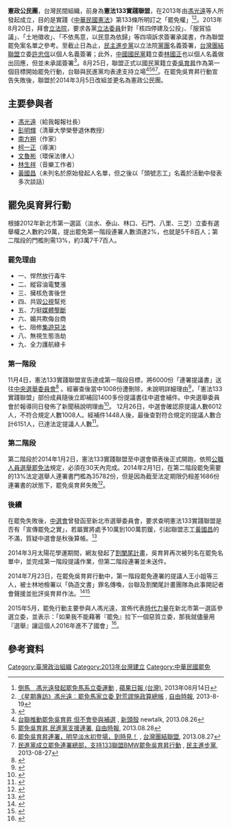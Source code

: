 '''憲政公民團'''，台灣民間組織，前身為'''憲法133實踐聯盟'''，在2013年由[[馮光遠|馮光遠]]等人所發起成立，目的是實踐《[[中華民國憲法|中華民國憲法]]》第133條所明訂之「罷免權」<ref>[http://www.appledaily.com.tw/realtimenews/article/new/20130814/242183/ 倒馬　馮光遠發起罷免馬系立委運動] {{Wayback|url=http://www.appledaily.com.tw/realtimenews/article/new/20130814/242183/ |date=20160412060829 }}, [[蘋果日報_(台灣)|蘋果日報 (台灣)]], 2013年08月14日</ref><ref>[http://www.libertytimes.com.tw/2013/new/aug/19/today-p3.htm?Slots=All 《星期專訪》馮光遠︰罷免馬家立委 對荒謬施政算總帳] {{webarchive|url=https://archive.is/20130819002732/http://www.libertytimes.com.tw/2013/new/aug/19/today-p3.htm?Slots=All |date=2013-08-19 }}, [[自由時報|自由時報]], 2013-8-19</ref>。2013年8月20日，拜會[[立法院|立法院]]，要求各黨[[立法委員|立法委員]]針對「核四停建及公投」、「服貿協議」、「土地徵收」、「不依馬意，以民意為依歸」等四項訴求簽署承諾書，作為聯盟罷免案名單之參考。至截止日為止，[[民主進步黨|民主進步黨]]以立法院[[黨團|黨團]]名義簽署，[[台灣團結聯盟|台灣團結聯盟]]立委[[許忠信|許忠信]]以個人名義簽署；此外，[[中國國民黨|中國國民黨]]籍立委[[林國正|林國正]]也以個人名義做出回應，但並未承諾簽署<ref>{{Cite web |url=http://news.ltn.com.tw/news/politics/paper/707563 |title=憲法133實踐聯盟 發動罷免「馬意立委」 反核四等承諾書 有藍委回覆 |access-date=2014-05-05 |archive-date=2016-08-26 |archive-url=https://web.archive.org/web/20160826040928/http://news.ltn.com.tw/news/politics/paper/707563 |dead-url=no }}</ref>。8月25日，聯盟正式以國民黨籍立委[[吳育昇|吳育昇]]作為第一個目標開始罷免行動，台聯與民進黨均表達支持立場<ref>[http://newtalk.tw/news/2013/08/26/39541.html 台聯推動罷免吳育昇 但不會參與補選] {{Wayback|url=http://newtalk.tw/news/2013/08/26/39541.html |date=20140505123406 }}, [[新頭殼|新頭殼]] newtalk, 2013.08.26</ref><ref>[http://www.libertytimes.com.tw/2013/new/aug/28/today-fo3.htm?Slots=All 罷免吳育昇 民進黨支援連署]{{dead link|date=2018年3月 |bot=InternetArchiveBot |fix-attempted=yes }}, [[自由時報|自由時報]], 2013.08.28</ref><ref>[http://www.tsu.org.tw/?post_type=news&p=5016 罷免吳育昇連署，明早淡水初登場，到時見！] {{Wayback|url=http://www.tsu.org.tw/?post_type=news&p=5016 |date=20190605093829 }}, [[台灣團結聯盟|台灣團結聯盟]], 2013.08.27</ref><ref>[http://www.dpp.org.tw/news_content.php?sn=6761 民進黨成立罷免連署總部，支持133聯盟BMW罷免吳育昇行動] {{Wayback|url=http://www.dpp.org.tw/news_content.php?sn=6761 |date=20140505113108 }}, [[民主進步黨|民主進步黨]], 2013-08-27</ref>。在罷免吳育昇行動宣告失敗後，聯盟於2014年3月5日改組並更名為憲政公民團。

==主要參與者==
*[[馮光遠|馮光遠]]（給我報報社長） 
*[[彭明輝_(工程學家)|彭明輝]]（清華大學榮譽退休教授）
*[[南方朔|南方朔]]（作家）
*[[柯一正|柯一正]]（導演）
*[[文魯彬|文魯彬]]（環保法律人）
*[[林生祥|林生祥]]（音樂工作者）
*[[黃國昌|黃國昌]]（未列名於原始發起人名單，但之後以「頭號志工」名義於活動中發表多次談話）

== 罷免吳育昇行動 ==
根據2012年新北市第一選區（淡水、泰山、林口、石門、八里、三芝）立委有選舉權之人數約29萬，提出罷免第一階段連署人數須達2%，也就是5千8百人；第二階段的門檻則需13%，約3萬7千7百人。
=== 罷免理由 ===
*一、悍然放行毒牛
*二、縱容油電雙漲
*三、擁核危害後世
*四、共毀[[公視|公視]]幫兇
*五、力挺[[反媒體壟斷運動|媒體壟斷]]
*六、媚共欺侮台商
*七、阻修[[集會遊行法|集遊惡法]]
*八、無視生態浩劫
*九、全力護航綠卡
=== 第一階段 ===
11月4日，憲法133實踐聯盟宣告達成第一階段目標，將6000份「連署提議書」送往[[中央選舉委員會|中央選舉委員會]]<ref>{{cite news |url=http://newtalk.tw/news/2013/11/04/41579.html |title=罷免藍委吳育昇 達成1階連署門檻 |author=王立柔 |publisher=[[新頭殼|新頭殼]] |date=2013-11-04 |language=zh-hant |accessdate=2014-05-05 |archive-date=2013-11-07 |archive-url=https://web.archive.org/web/20131107041507/http://newtalk.tw/news/2013/11/04/41579.html |dead-url=no }}</ref>
。經審查後當中1008份遭刪除，未說明詳細理由<ref>{{cite news |url=http://newtalk.tw/news/2013/12/02/42438.html |title=中選會砍千份罷免連署 遭批替吳育昇圍事 |author=王立柔 |publisher=[[新頭殼|新頭殼]] |date=2013-12-02 |accessdate=2013-12-02 |language=zh-hant |archive-date=2014-01-04 |archive-url=https://web.archive.org/web/20140104155638/http://newtalk.tw/news/2013/12/02/42438.html |dead-url=no }}</ref>，「憲法133實踐聯盟」部份成員隨後立即補回1400多份提議書往中選會補件。中央選舉委員會於報導同日發佈了新聞稿說明理由<ref>{{cite news |url=http://web.cec.gov.tw/files/15-1000-21397,c3367-1.php |title=中央選舉委員會說明有關提議罷免吳育昇案依法刪除不合規定之人數 |publisher=[[中央選舉委員會|中央選舉委員會]] |date=2013-12-02 |accessdate=2013-12-02 |language=zh-hant |deadurl=yes |archiveurl=https://web.archive.org/web/20140404032421/http://web.cec.gov.tw/files/15-1000-21397,c3367-1.php |archivedate=2014-04-04 }}</ref>。
12月26日，中選會確認原提議人數6012人，不符合規定人數1008人。經補件1448人後，最後查對符合規定的提議人數合計6151人，已達法定提議人人數<ref>{{cite news |url=http://news.ltn.com.tw/news/focus/paper/741917 |title=罷免吳育昇 第二階段連署遇春節 難度高 |3= |publisher=自由時報 |date=2013-12-27 |accessdate=2014-05-05 |language=zh-hant |archive-date=2014-05-05 |archive-url=https://web.archive.org/web/20140505111542/http://news.ltn.com.tw/news/focus/paper/741917 |dead-url=no }}</ref>。

=== 第二階段 ===
第二階段於2014年1月2日，憲法133實踐聯盟至中選會領表後正式開跑，依照[[公職人員選舉罷免法|公職人員選舉罷免法]]規定，必須在30天內完成。2014年2月1日，在第二階段罷免需要的13%法定選舉人連署書門檻為35782份，但是因為截至法定期限仍相差1686份連署書的狀態下，罷免吳育昇失敗<ref>{{cite web|url=http://www.appledaily.com.tw/appledaily/article/headline/20140202/35616699/|title=差1686份連署 罷免吳育昇失敗|author=張麗娜、陳培煌|location=台北|date=2014-02-02|accessdate=2014-03-26|language=zh-tw|archive-date=2017-02-14|archive-url=https://web.archive.org/web/20170214215456/http://www.appledaily.com.tw/appledaily/article/headline/20140202/35616699|dead-url=no}}</ref>。

=== 後續 ===
在罷免失敗後，[[中華民國中央選舉委員會|中選會]]曾發函至新北市選舉委員會，要求查明憲法133實踐聯盟是否有「宣傳罷免之實」，若屬實將處予10萬到100萬罰鍰，引起聯盟志工[[黃國昌|黃國昌]]的不滿，質疑中選會是秋後算帳。<ref>{{cite news|url=http://newtalk.tw/news/2014/02/13/44398.html|title=黃國昌嗆中選會：我為罷免吳育昇宣傳|publisher=新頭殼|date=2014-02-13|language=zh-tw|accessdate=2014-05-05|archive-date=2014-10-06|archive-url=https://web.archive.org/web/20141006083327/http://newtalk.tw/news/2014/02/13/44398.html|dead-url=no}}</ref>

2014年3月太陽花學運期間，網友發起了[[割闌尾計畫|割闌尾計畫]]，吳育昇再次被列名在罷免名單中，並完成第一階段提議作業，但第二階段連署並未送件。
{{seealso|割闌尾計畫}}

2014年7月23日，在罷免吳育昇行動中，第一階段罷免連署的提議人王小姐等三人，被士林地檢署以「偽造文書」罪名傳喚，台聯及割闌尾計畫團隊為此事開記者會聲援並批評吳育昇作法。<ref>{{cite news|author=王文萱、蘇芳禾|title=罷免吳育昇挨告 台聯：司法烏賊戰擾民|url=http://news.ltn.com.tw/news/politics/paper/798344|accessdate=2014-07-28|newspaper=自由時報|date=2014-07-23|archive-date=2019-06-29|archive-url=https://web.archive.org/web/20190629051616/https://news.ltn.com.tw/news/politics/paper/798344|dead-url=no}}</ref><ref>{{cite news|author=翁嫆琄|title=提議罷免吳育昇 3人被告「偽造文書」|url=http://newtalk.tw/news/2014/07/22/49460.html|accessdate=2014-07-28|newspaper=新頭殼|date=2014-07-22|archive-date=2014-11-01|archive-url=https://web.archive.org/web/20141101084327/http://newtalk.tw/news/2014/07/22/49460.html|dead-url=no}}</ref>

2015年5月，罷免行動主要參與人馮光遠，宣佈代表[[時代力量|時代力量]]在新北市第一選區參選立委，並表示：「如果我不能藉著『罷免』拉下一個惡質立委，那我就儘量用『選舉』讓這個人2016年進不了國會」<ref>{{cite news|title=罷免不了吳育昇 馮光遠：那就讓他進不了國會|url=http://news.ltn.com.tw/news/politics/breakingnews/1314770|accessdate=2015-06-15|agency=自由時報|date=2015-05-12|archive-date=2019-06-17|archive-url=https://web.archive.org/web/20190617162636/https://news.ltn.com.tw/news/politics/breakingnews/1314770|dead-url=no}}</ref>。

==參考資料==
{{reflist|2}}

[[Category:臺灣政治組織|Category:臺灣政治組織]]
[[Category:2013年台灣建立|Category:2013年台灣建立]]
[[Category:中華民國罷免|Category:中華民國罷免]]